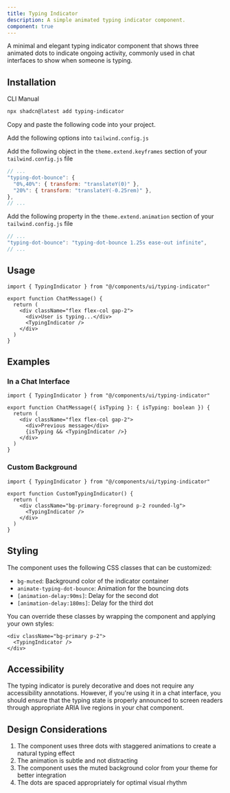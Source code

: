 ```yaml
---
title: Typing Indicator
description: A simple animated typing indicator component.
component: true
---
```


<ComponentPreview
  name="typing-indicator-demo"
  title="TypingIndicator"
  description="An animated typing indicator with bouncing dots."
/>

A minimal and elegant typing indicator component that shows three animated dots to indicate ongoing activity, commonly used in chat interfaces to show when someone is typing.

## Installation

<Tabs defaultValue="cli">

<TabsList>
  <TabsTrigger value="cli">CLI</TabsTrigger>
  <TabsTrigger value="manual">Manual</TabsTrigger>
</TabsList>

<TabsContent value="cli">

```bash
npx shadcn@latest add typing-indicator
```

</TabsContent>

<TabsContent value="manual">

<Steps>

<Step>Copy and paste the following code into your project.</Step>

<ComponentSource name="typing-indicator" />

<Step>Add the following options into `tailwind.config.js`</Step>

Add the following object in the `theme.extend.keyframes` section of your `tailwind.config.js` file

```javascript title="tailwind.config.js"
// ...
"typing-dot-bounce": {
  "0%,40%": { transform: "translateY(0)" },
  "20%": { transform: "translateY(-0.25rem)" },
},
// ...
```

Add the following property in the `theme.extend.animation` section of your `tailwind.config.js` file

```javascript title="tailwind.config.js"
// ...
"typing-dot-bounce": "typing-dot-bounce 1.25s ease-out infinite",
// ...
```

</Steps>

</TabsContent>

</Tabs>

## Usage

```tsx
import { TypingIndicator } from "@/components/ui/typing-indicator"

export function ChatMessage() {
  return (
    <div className="flex flex-col gap-2">
      <div>User is typing...</div>
      <TypingIndicator />
    </div>
  )
}
```

## Examples

### In a Chat Interface

```tsx
import { TypingIndicator } from "@/components/ui/typing-indicator"

export function ChatMessage({ isTyping }: { isTyping: boolean }) {
  return (
    <div className="flex flex-col gap-2">
      <div>Previous message</div>
      {isTyping && <TypingIndicator />}
    </div>
  )
}
```

### Custom Background

```tsx
import { TypingIndicator } from "@/components/ui/typing-indicator"

export function CustomTypingIndicator() {
  return (
    <div className="bg-primary-foreground p-2 rounded-lg">
      <TypingIndicator />
    </div>
  )
}
```

## Styling

The component uses the following CSS classes that can be customized:

- `bg-muted`: Background color of the indicator container
- `animate-typing-dot-bounce`: Animation for the bouncing dots
- `[animation-delay:90ms]`: Delay for the second dot
- `[animation-delay:180ms]`: Delay for the third dot

You can override these classes by wrapping the component and applying your own styles:

```tsx
<div className="bg-primary p-2">
  <TypingIndicator />
</div>
```

## Accessibility

The typing indicator is purely decorative and does not require any accessibility annotations. However, if you're using it in a chat interface, you should ensure that the typing state is properly announced to screen readers through appropriate ARIA live regions in your chat component.

## Design Considerations

1. The component uses three dots with staggered animations to create a natural typing effect
2. The animation is subtle and not distracting
3. The component uses the muted background color from your theme for better integration
4. The dots are spaced appropriately for optimal visual rhythm
